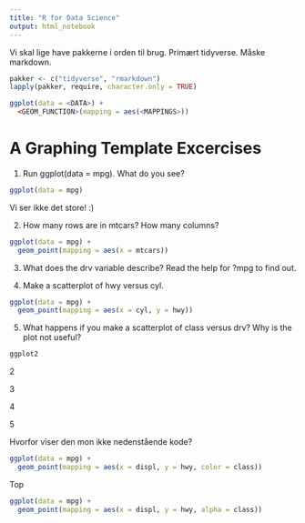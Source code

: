 ---
title: "R for Data Science"
output: html_notebook
---

Vi skal lige have pakkerne i orden til brug. Primært tidyverse. Måske markdown. 

```{r include=FALSE}
pakker <- c("tidyverse", "rmarkdown")
lapply(pakker, require, character.only = TRUE)

```

```{r}
ggplot(data = <DATA>) +
  <GEOM_FUNCTION>(mapping = aes(<MAPPINGS>))
```


# A Graphing Template Excercises

1. Run ggplot(data = mpg). What do you see?

```{r}
ggplot(data = mpg)
```
Vi ser ikke det store! :)

2. How many rows are in mtcars? How many columns?

```{r}
ggplot(data = mpg) +
  geom_point(mapping = aes(x = mtcars))
```


3. What does the drv variable describe? Read the help for ?mpg to find out.

4. Make a scatterplot of hwy versus cyl.

```{r}
ggplot(data = mpg) +
  geom_point(mapping = aes(x = cyl, y = hwy))
```


5. What happens if you make a scatterplot of class versus drv? Why is the plot not useful?

```{r}
ggplot2
```


2

3

4

5


Hvorfor viser den mon ikke nedenstående kode?

```{r}
ggplot(data = mpg) +
  geom_point(mapping = aes(x = displ, y = hwy, color = class))

```

Top
```{r}
ggplot(data = mpg) +
  geom_point(mapping = aes(x = displ, y = hwy, alpha = class))
```


